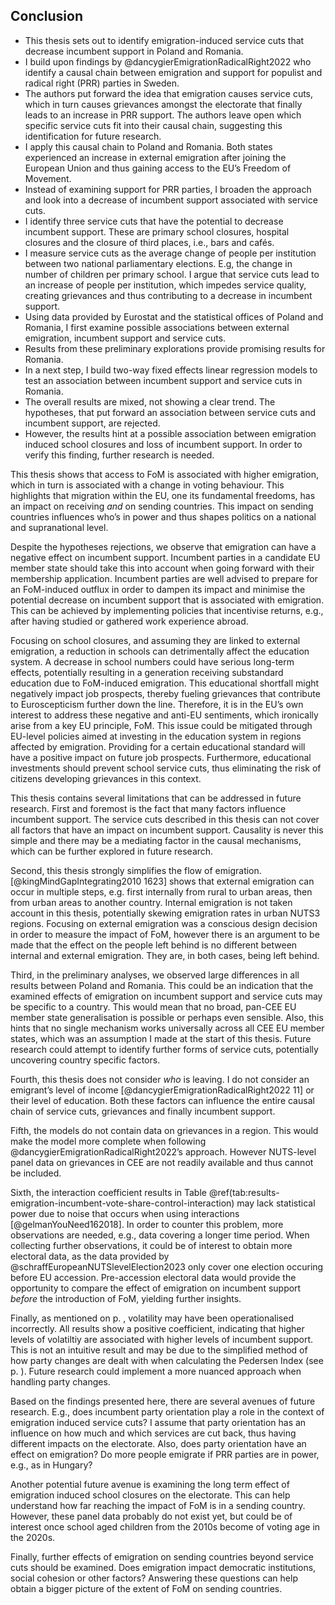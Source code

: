 ## Conclusion
<!-- Summary of thesis -->
- This thesis sets out to identify emigration-induced service cuts that decrease incumbent support in Poland and Romania.
- I build upon findings by @dancygierEmigrationRadicalRight2022 who identify a causal chain between emigration and support for populist and radical right (PRR) parties in Sweden.
- The authors put forward the idea that emigration causes service cuts, which in turn causes grievances amongst the electorate that finally leads to an increase in PRR support. The authors leave open which specific service cuts fit into their causal chain, suggesting this identification for future research.
- I apply this causal chain to Poland and Romania. Both states experienced an increase in external emigration after joining the European Union and thus gaining access to the EU’s Freedom of Movement.
- Instead of examining support for PRR parties, I broaden the approach and look into a decrease of incumbent support associated with service cuts.
- I identify three service cuts that have the potential to decrease incumbent support. These are primary school closures, hospital closures and the closure of third places, i.e., bars and cafés.
- I measure service cuts as the average change of people per institution between two national parliamentary elections. E.g, the change in number of children per primary school. I argue that service cuts lead to an increase of people per institution, which impedes service quality, creating grievances and thus contributing to a decrease in incumbent support.
- Using data provided by Eurostat and the statistical offices of Poland and Romania, I first examine possible associations between external emigration, incumbent support and service cuts.
- Results from these preliminary explorations provide promising results for Romania. 
- In a next step, I build two-way fixed effects linear regression models to  test an association between incumbent support and service cuts in Romania.
- The overall results are mixed, not showing a clear trend. The hypotheses, that put forward an association between service cuts and incumbent support, are rejected.
- However, the results hint at a possible association between emigration induced school closures and loss of incumbent support. In order to verify this finding, further research is needed.

<!-- Interpreting results in the broader context of further European integration -->
This thesis shows that access to FoM is associated with higher emigration, which in turn is associated with a change in voting behaviour. This highlights that migration within the EU, one its fundamental freedoms, has an impact on receiving *and* on sending countries. This impact on sending countries influences who’s in power and thus shapes politics on a national and supranational level.

Despite the hypotheses rejections, we observe that emigration can have a negative effect on incumbent support. Incumbent parties in a candidate EU member state should take this into account when going forward with their membership application. Incumbent parties are well advised to prepare for an FoM-induced outflux in order to dampen its impact and minimise the potential decrease on incumbent support that is associated with emigration. This can be achieved by implementing policies that incentivise returns, e.g., after having studied or gathered work experience abroad.

Focusing on school closures, and assuming they are linked to external emigration, a reduction in schools can detrimentally affect the education system. A decrease in school numbers could have serious long-term effects, potentially resulting in a generation receiving substandard education due to FoM-induced emigration. This educational shortfall might negatively impact job prospects, thereby fueling grievances that contribute to Euroscepticism further down the line. Therefore, it is in the EU’s own interest to address these negative and anti-EU sentiments, which ironically arise from a key EU principle, FoM. This issue could be mitigated through EU-level policies aimed at investing in the education system in regions affected by emigration. Providing for a certain educational standard will have a positive impact on future job prospects. Furthermore, educational investments should prevent school service cuts, thus eliminating the risk of citizens developing grievances in this context.

<!-- Thesis Limits -->
This thesis contains several limitations that can be addressed in future research. First and foremost is the fact that many factors influence incumbent support. The service cuts described in this thesis can not cover all factors that have an impact on incumbent support. Causality is never this simple and there may be a mediating factor in the causal mechanisms, which can be further explored in future research.

Second, this thesis strongly simplifies the flow of emigration. [@kingMindGapIntegrating2010 1623] shows that external emigration can occur in multiple steps, e.g. first internally from rural to urban areas, then from urban areas to another country. Internal emigration is not taken account in this thesis, potentially skewing emigration rates in urban NUTS3 regions. Focusing on external emigration was a conscious design decision in order to measure the impact of FoM, however there is an argument to be made that the effect on the people left behind is no different between internal and external emigration. They are, in both cases, being left behind.

Third, in the preliminary analyses, we observed large differences in all results between Poland and Romania. This could be an indication that the examined effects of emigration on incumbent support and service cuts may be specific to a country. This would mean that no broad, pan-CEE EU member state generalisation is possible or perhaps even sensible. Also, this hints that no single mechanism works universally across all CEE EU member states, which was an assumption I made at the start of this thesis. Future research could attempt to identify further forms of service cuts, potentially uncovering country specific factors.

Fourth, this thesis does not consider *who* is leaving. I do not consider an emigrant’s level of income [@dancygierEmigrationRadicalRight2022 11] or their level of education. Both these factors can influence the entire causal chain of service cuts, grievances and finally incumbent support.

Fifth, the models do not contain data on grievances in a region. This would make the model more complete when following @dancygierEmigrationRadicalRight2022’s approach. However NUTS-level panel data on grievances in CEE are not readily available and thus cannot be included.

Sixth, the interaction coefficient results in Table \@ref(tab:results-emigration-incumbent-vote-share-control-interaction) may lack statistical power due to noise that occurs when using interactions [@gelmanYouNeed162018]. In order to counter this problem, more observations are needed, e.g., data covering a longer time period. When collecting further observations, it could be of interest to obtain more electoral data, as the data provided by @schraffEuropeanNUTSlevelElection2023 only cover one election occuring before EU accession. Pre-accession electoral data would provide the opportunity to compare the effect of emigration on incumbent support *before* the introduction of FoM, yielding further insights.

Finally, as mentioned on p. \pageref{passage:volatility-issue}, volatility may have been operationalised incorrectly. All results show a positive coefficient, indicating that higher levels of volatiltiy are associated with higher levels of incumbent support. This is not an intuitive result and may be due to the simplified method of how party changes are dealt with when calculating the Pedersen Index (see p. \pageref{passage:electoral-volatility}). Future research could implement a more nuanced approach when handling party changes.

<!-- Future research -->
Based on the findings presented here, there are several avenues of future research. E.g., does incumbent party orientation play a role in the context of emigration induced service cuts? I assume that party orientation has an influence on how much and which services are cut back, thus having different impacts on the electorate. Also, does party orientation have an effect on emigration? Do more people emigrate if PRR parties are in power, e.g., as in Hungary?

Another potential future avenue is examining the long term effect of emigration induced school closures on the electorate. This can help understand how far reaching the impact of FoM is in a sending country. However, these panel data probably do not exist yet, but could be of interest once school aged children from the 2010s become of voting age in the 2020s.

Finally, further effects of emigration on sending countries beyond service cuts should be examined. Does emigration impact democratic institutions, social cohesion or other factors? Answering these questions can help obtain a bigger picture of the extent of FoM on sending countries.
